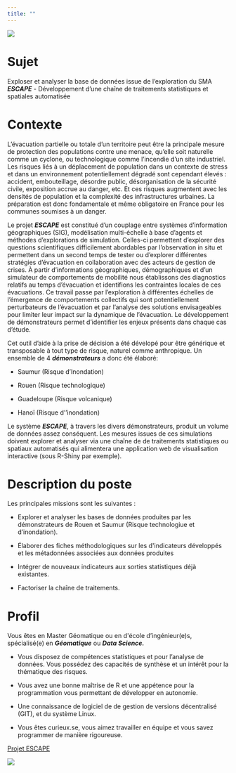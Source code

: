 ```yaml
---
title: ""
---
```


![](images/image_1.png)

# Sujet

Exploser et analyser la base de données issue de l'exploration du SMA ***ESCAPE*** - Développement d'une chaîne de traitements statistiques et spatiales automatisée

# Contexte

L'évacuation partielle ou totale d'un territoire peut être la principale mesure de protection des populations contre une menace, qu'elle soit naturelle comme un cyclone, ou technologique comme l'incendie d'un site industriel. Les risques liés à un déplacement de population dans un contexte de stress et dans un environnement potentiellement dégradé sont cependant élevés : accident, embouteillage, désordre public, désorganisation de la sécurité civile, exposition accrue au danger, etc. Et ces risques augmentent avec les densités de population et la complexité des infrastructures urbaines. La préparation est donc fondamentale et même obligatoire en France pour les communes soumises à un danger.

Le projet ***ESCAPE*** est constitué d'un couplage entre systèmes d'information géographiques (SIG), modélisation multi-échelle à base d'agents et méthodes d'explorations de simulation. Celles-ci permettent d'explorer des questions scientifiques difficilement abordables par l'observation in situ et permettent dans un second temps de tester ou d'explorer différentes stratégies d'évacuation en collaboration avec des acteurs de gestion de crises. À partir d'informations géographiques, démographiques et d'un simulateur de comportements de mobilité nous établissons des diagnostics relatifs au temps d'évacuation et identifions les contraintes locales de ces évacuations. Ce travail passe par l'exploration à différentes échelles de l'émergence de comportements collectifs qui sont potentiellement perturbateurs de l'évacuation et par l'analyse des solutions envisageables pour limiter leur impact sur la dynamique de l'évacuation. Le développement de démonstrateurs permet d'identifier les enjeux présents dans chaque cas d'étude.

Cet outil d'aide à la prise de décision a été dévelopé pour être générique et transposable à tout type de risque, naturel comme anthropique. Un ensemble de 4 ***démonstrateurs*** a donc été élaboré:

-   Saumur (Risque d'Inondation)

-   Rouen (Risque technologique)

-   Guadeloupe (Risque volcanique)

-   Hanoï (Risque d''inondation)

Le système ***ESCAPE***, à travers les divers démonstrateurs, produit un volume de données assez conséquent. Les mesures issues de ces simulations doivent explorer et analyser via une chaîne de de traitements statistiques ou spatiaux automatisés qui alimentera une application web de visualisation interactive (sous R-Shiny par exemple).

# Description du poste

Les principales missions sont les suivantes :

-   Explorer et analyser les bases de données produites par les démonstrateurs de Rouen et Saumur (Risque technologiue et d'inondation).

-   Élaborer des fiches méthodologiques sur les d\'indicateurs développés et les métadonnées associées aux données produites

-   Intégrer de nouveaux indicateurs aux sorties statistiques déjà existantes.

-   Factoriser la chaîne de traitements.

# Profil

Vous êtes en Master Géomatique ou en d\'école d'ingénieur(e)s, spécialisé(e) en ***Géomatique*** ou ***Data Science.***

-   Vous disposez de compétences statistiques et pour l'analyse de données. Vous possédez des capacités de synthèse et un intérêt pour la thématique des risques.

-   Vous avez une bonne maîtrise de R et une appétence pour la programmation vous permettant de développer en autonomie.

-   Une connaissance de logiciel de de gestion de versions décentralisé (GIT), et du système Linux.

-   Vous êtes curieux.se, vous aimez travailler en équipe et vous savez programmer de manière rigoureuse.

[Projet ESCAPE](https://www.escape.cnrs.fr/)

![](images/image_2.png)

